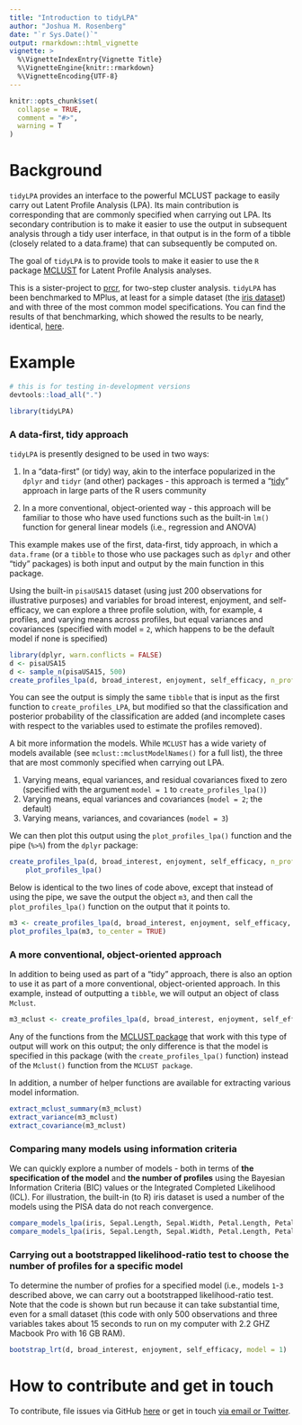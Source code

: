 ```yaml
---
title: "Introduction to tidyLPA"
author: "Joshua M. Rosenberg"
date: "`r Sys.Date()`"
output: rmarkdown::html_vignette
vignette: >
  %\VignetteIndexEntry{Vignette Title}
  %\VignetteEngine{knitr::rmarkdown}
  %\VignetteEncoding{UTF-8}
---
```


```r
knitr::opts_chunk$set(
  collapse = TRUE,
  comment = "#>",
  warning = T
)
```

# Background

`tidyLPA` provides an interface to the powerful MCLUST package to easily carry out Latent Profile Analysis (LPA). Its main contribution is corresponding that are commonly specified when carrying out LPA. Its secondary contribution is to make it easier to use the output in subsequent analysis through a tidy user interface, in that
output is in the form of a tibble (closely related to a data.frame) that can subsequently be computed on.

The goal of `tidyLPA` is to provide tools to make it easier to use the `R` package [MCLUST](http://www.stat.washington.edu/mclust/) for Latent Profile Analysis analyses.

This is a sister-project to [prcr](https://github.com/jrosen48/prcr), for two-step cluster analysis. 
`tidyLPA` has been benchmarked to MPlus, at least for a simple dataset (the [iris dataset](https://en.wikipedia.org/wiki/Iris_flower_data_set)) and with three of the most common model specifications. You can find the results of that benchmarking, which showed the results to be nearly, identical, [here](https://jrosen48.github.io/blog/comparing-mplus-and-mclust-output/). 

# Example

```r
# this is for testing in-development versions
devtools::load_all(".")
```

```r
library(tidyLPA)
```

### A data-first, tidy approach

`tidyLPA` is presently designed to be used in two ways:

1. In a "data-first" (or tidy) way, akin to the interface popularized in the `dplyr` and `tidyr` (and other) packages - this approach is termed a "[tidy](https://www.tidyverse.org/)" approach in large parts of the R users community

1. In a more conventional, object-oriented way - this approach will be familiar to those who have used functions such as the built-in `lm()` function for general linear models (i.e., regression and ANOVA)

This example makes use of the first, data-first, tidy approach, in which a `data.frame` (or a `tibble` to those who use packages such as `dplyr` and other "tidy" packages) is both input and output by the main function in this package.

Using the built-in `pisaUSA15` dataset (using just 200 observations for illustrative purposes) and variables for broad interest, enjoyment, and self-efficacy, we can explore a three profile solution, with, for example, `4` profiles, and varying means across profiles, but equal variances and covariances (specified with model = `2`, which happens to be the default model if none is specified)

```r
library(dplyr, warn.conflicts = FALSE)
d <- pisaUSA15
d <- sample_n(pisaUSA15, 500)
create_profiles_lpa(d, broad_interest, enjoyment, self_efficacy, n_profiles = 4, model = 2)
```

You can see the output is simply the same `tibble` that is input as the first function to `create_profiles_LPA`, but modified so that the classification and posterior probability of the classification are added (and incomplete cases with respect to the variables used to estimate the profiles removed).

A bit more information the models. While `MCLUST` has a wide variety of models available (see `mclust::mclustModelNames()` for a full list), the three that are most commonly specified when carrying out LPA.

1. Varying means, equal variances, and residual covariances fixed to zero (specified with the argument `model = 1` to `create_profiles_lpa()`)
1. Varying means, equal variances and covariances (`model = 2`; the default)
1. Varying means, variances, and covariances (`model = 3`)

We can then plot this output using the `plot_profiles_lpa()` function and the pipe (`%>%`) from the `dplyr` package:

```r
create_profiles_lpa(d, broad_interest, enjoyment, self_efficacy, n_profiles = 4, model = 2) %>% 
    plot_profiles_lpa()
```

Below is identical to the two lines of code above, except that instead of using the pipe, we save the output the object `m3`, and then call the `plot_profiles_lpa()` function on the output that it points to.

```r
m3 <- create_profiles_lpa(d, broad_interest, enjoyment, self_efficacy, n_profiles = 4, model = 2)
plot_profiles_lpa(m3, to_center = TRUE)
```

### A more conventional, object-oriented approach

In addition to being used as part of a "tidy" approach, there is also an option to use it as part of a more conventional, object-oriented approach. In this example, instead of outputting a `tibble`, we will output an object of class  `Mclust`.

```r
m3_mclust <- create_profiles_lpa(d, broad_interest, enjoyment, self_efficacy, n_profiles = 4, model = 2, to_return = "mclust")
```

Any of the functions from the [MCLUST package](http://www.stat.washington.edu/mclust/) that work with this type of output will work on this output; the only difference is that the model is specified in this package (with the `create_profiles_lpa()` function) instead of the `Mclust()` function from the `MCLUST package`. 

In addition, a number of helper functions are available for extracting various model information.

```r
extract_mclust_summary(m3_mclust)
extract_variance(m3_mclust)
extract_covariance(m3_mclust)
```

### Comparing many models using information criteria

We can quickly explore a number of models - both in terms of **the specification of the model** and **the number of profiles** using the Bayesian Information Criteria (BIC) values or the Integrated Completed Likelihood (ICL). For illustration, the built-in (to R) iris dataset is used a number of the models using the PISA data do not reach convergence.

```r
compare_models_lpa(iris, Sepal.Length, Sepal.Width, Petal.Length, Petal.Width, statistic = "BIC")
compare_models_lpa(iris, Sepal.Length, Sepal.Width, Petal.Length, Petal.Width, statistic = "ICL")
```

### Carrying out a bootstrapped likelihood-ratio test to choose the number of profiles for a specific model

To determine the number of profies for a specified model (i.e., models `1`-`3` described above, we can carry out a bootstrapped likelihood-ratio test. Note that the code is shown but run because it can take substantial time, even for a small dataset (this code with only 500 observations and three variables takes about 15 seconds to run on my computer with 2.2 GHZ Macbook Pro with 16 GB RAM). 

```r
bootstrap_lrt(d, broad_interest, enjoyment, self_efficacy, model = 1)
```

# How to contribute and get in touch

To contribute, file issues via GitHub [here](https://github.com/jrosen48/tidyLPA/issues) or get in touch [via email or Twitter](https://jrosen48.github.io/about/).
